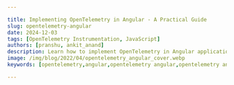 ```yaml
---

title: Implementing OpenTelemetry in Angular - A Practical Guide
slug: opentelemetry-angular
date: 2024-12-03
tags: [OpenTelemetry Instrumentation, JavaScript]
authors: [pranshu, ankit_anand]
description: Learn how to implement OpenTelemetry in Angular applications for enhanced observability and performance monitoring. A comprehensive guide for developers.
image: /img/blog/2022/04/opentelemetry_angular_cover.webp
keywords: [opentelemetry,angular,opentelemetry angular,opentelemetry angular interceptor,opentelemetry angular example,javascript,apm tools,application performance monitoring]

---
```


<head>
  <script
    type="application/ld+json"
    dangerouslySetInnerHTML={{ __html: JSON.stringify({
  "@context": "https://schema.org",
  "@type": "TechArticle",
  "headline": "Implementing OpenTelemetry in Angular: A Practical Guide",
  "alternativeHeadline": "Enhance Angular app observability with OpenTelemetry instrumentation",
  "author": [
    {
      "@type": "Person",
      "name": "Pranshu"
    },
    {
      "@type": "Person",
      "name": "Ankit Anand"
    }
  ],
  "publisher": {
    "@type": "Organization",
    "name": "SigNoz",
    "logo": {
      "@type": "ImageObject",
      "url": "https://signoz.io/img/SigNozLogo-orange.svg"
    }
  },
  "datePublished": "2024-09-30T00:00:00Z",
  "dateModified": "2024-09-30T00:00:00Z",
  "mainEntityOfPage": {
    "@type": "WebPage",
    "@id": "https://signoz.io/blog/opentelemetry-angular/"
  },
  "description": "Learn how to implement OpenTelemetry in Angular applications for enhanced observability and performance monitoring. A comprehensive guide for developers.",
  "keywords": "opentelemetry, angular, opentelemetry angular, opentelemetry angular interceptor, opentelemetry angular example, javascript, apm tools, application performance monitoring",
  "articleSection": "Technology",
  "inLanguage": "en",
  "isPartOf": {
    "@type": "Blog",
    "name": "SigNoz Blog",
    "url": "https://signoz.io/blog/"
  },
  "about": [
    {
      "@type": "Thing",
      "name": "OpenTelemetry",
      "description": "An open-source observability framework for cloud-native software"
    },
    {
      "@type": "Thing",
      "name": "Angular",
      "description": "A platform for building mobile and desktop web applications"
    },
    {
      "@type": "Thing",
      "name": "Application Performance Monitoring",
      "description": "The practice of monitoring software applications to ensure they perform as expected"
    }
  ],
  "mentions": [
    {
      "@type": "SoftwareApplication",
      "name": "OpenTelemetry",
      "applicationCategory": "Observability Framework"
    },
    {
      "@type": "SoftwareApplication",
      "name": "Angular",
      "applicationCategory": "Web Application Framework"
    },
    {
      "@type": "SoftwareApplication",
      "name": "SigNoz",
      "applicationCategory": "Observability Platform"
    }
  ],
  "mainEntity": {
    "@type": "FAQPage",
    "mainEntity": [
      {
        "@type": "Question",
        "name": "How does OpenTelemetry differ from other Angular monitoring solutions?",
        "acceptedAnswer": {
          "@type": "Answer",
          "text": "OpenTelemetry stands out due to its vendor-neutral approach and comprehensive coverage of both frontend and backend operations. Unlike some Angular-specific solutions, OpenTelemetry allows for standardized instrumentation across your entire stack."
        }
      },
      {
        "@type": "Question",
        "name": "Can OpenTelemetry impact my Angular app's performance?",
        "acceptedAnswer": {
          "@type": "Answer",
          "text": "While OpenTelemetry does add some overhead, it's designed to be lightweight. With proper configuration and use of sampling techniques, the impact on your application's performance should be minimal."
        }
      },
      {
        "@type": "Question",
        "name": "Is it possible to use OpenTelemetry with existing monitoring tools?",
        "acceptedAnswer": {
          "@type": "Answer",
          "text": "Yes, OpenTelemetry is designed to be compatible with many existing monitoring solutions. You can often export OpenTelemetry data to your current tools, allowing for a gradual transition or hybrid approach."
        }
      },
      {
        "@type": "Question",
        "name": "How can I troubleshoot common OpenTelemetry issues in Angular?",
        "acceptedAnswer": {
          "@type": "Answer",
          "text": "Common issues often relate to context propagation or incorrect configuration. Start by verifying your setup, checking console outputs, and ensuring Zone Context is properly integrated. If problems persist, the OpenTelemetry community forums are an excellent resource for troubleshooting."
        }
      }
    ]
  },
  "tutorial": {
    "@type": "HowTo",
    "name": "How to Implement OpenTelemetry in Angular",
    "step": [
      {
        "@type": "HowToStep",
        "name": "Install SigNoz",
        "text": "Install SigNoz as the backend analysis tool for OpenTelemetry data."
      },
      {
        "@type": "HowToStep",
        "name": "Set up sample Angular app",
        "text": "Clone the sample Angular app repository for demonstration purposes."
      },
      {
        "@type": "HowToStep",
        "name": "Enable CORS in OTel Receiver",
        "text": "Configure CORS in the OpenTelemetry Collector to allow data transmission from your Angular app."
      },
      {
        "@type": "HowToStep",
        "name": "Install OpenTelemetry dependencies",
        "text": "Install necessary OpenTelemetry packages in your Angular project."
      },
      {
        "@type": "HowToStep",
        "name": "Update app.module.ts",
        "text": "Configure OpenTelemetry in your Angular application's main module."
      },
      {
        "@type": "HowToStep",
        "name": "Start the Angular app and backend API",
        "text": "Launch both the frontend and backend components of your application."
      },
      {
        "@type": "HowToStep",
        "name": "Generate sample data",
        "text": "Interact with your application to generate telemetry data."
      },
      {
        "@type": "HowToStep",
        "name": "Monitor with SigNoz",
        "text": "Use SigNoz to visualize and analyze the collected OpenTelemetry data."
      }
    ]
  }
}) }}
  />
</head>

Angular applications often grow in complexity, making it challenging to monitor performance and troubleshoot issues effectively. Enter OpenTelemetry: a powerful, vendor-neutral framework for telemetry collection. This guide will walk you through implementing OpenTelemetry in your Angular projects, enhancing your ability to observe and optimize your applications.

## What is OpenTelemetry and Why Use it in Angular?

[**OpenTelemetry**](https://opentelemetry.io/) is an open-source vendor-agnostic set of tools, APIs, and SDKs used to instrument applications to create and manage telemetry data(logs, metrics, and traces). It aims to make telemetry data(logs, metrics, and traces) a built-in feature of cloud-native software applications.

The telemetry data is then sent to an observability tool for storage and visualization.

{ /* <!--

![Implementi%20ebc9f/how_opentelemetry_fits.webp](Implementi%20ebc9f/how_opentelemetry_fits.webp)

--> */}

<figure data-zoomable align='center'>
<img src="/img/blog/2022/09/opentelemetry_architecture.webp" alt="How opentelemetry fits with an application" />
<figcaption><i>OpenTelemetry libraries instrument application code to generate telemetry data that is then sent to an observability tool for storage & visualization</i></figcaption>
</figure>

OpenTelemetry is the bedrock for setting up an observability framework. It also provides you the freedom to choose a backend analysis tool of your choice.

**Why should you consider using OpenTelemetry in your Angular applications?**

1. **Comprehensive insights**: OpenTelemetry offers a holistic view of your application's performance, covering both frontend and backend operations.
2. **Standardization**: It provides a unified approach to instrumentation across different languages and frameworks.
3. **Flexibility**: OpenTelemetry is vendor-neutral, allowing you to switch between different monitoring backends without changing your instrumentation code.
4. **Future-proofing**: As an industry-standard solution, OpenTelemetry ensures your observability strategy remains relevant and adaptable.

Compared to traditional monitoring solutions, OpenTelemetry offers greater flexibility and depth of insights. It allows you to trace requests across your entire stack, providing a more comprehensive understanding of your application's behavior.

## OpenTelemetry and SigNoz

In this article, we will use [**SigNoz**](https://signoz.io/) as our backend analysis tool. SigNoz is a full-stack open-source APM tool that can be used for storing and visualizing the telemetry data collected with OpenTelemetry. It is built natively on OpenTelemetry and supports OTLP data formats.

SigNoz provides query and visualization capabilities for the end-user and comes with out-of-box charts for application metrics, traces and logs. With metrics, traces, and logs under a single pane of glass, SigNoz can be a one-stop open source observability platform.

Now let’s get down to how to implement OpenTelemetry Angular libraries and then visualize the collected data in SigNoz.

## Running Angular application with OpenTelemetry

**Step 1: Create a SigNoz Cloud Account**

SigNoz cloud is the easiest way to run SigNoz. You can sign up [**here**](https://signoz.io/teams/) for a free account and get 30 days of unlimited access to all features.

![https://signoz.io/img/launch_week/try-signoz-cloud-blog-cta.png](https://signoz.io/img/launch_week/try-signoz-cloud-blog-cta.png)

After you sign up and verify your email, you will be provided with details of your SigNoz cloud instance. Once you set up your password and log in, you will be greeted with the following onboarding screen.

<figure data-zoomable align='center'>
<img src="/img/blog/2024/12/onboarding-screen.webp" alt="Onboarding screen in SigNoz" />
<figcaption><i>Onboarding screen in SigNoz</i></figcaption>
</figure>

Since we will be following instructions from the tutorial, you can skip onboarding by clicking on the SigNoz logo.

You will see the below screen:

<figure data-zoomable align='center'>
<img src="/img/blog/2024/12/services-tab.webp" alt="Services tab in SigNoz" />
<figcaption><i>Services tab in SigNoz</i></figcaption>
</figure>

For sending data to SigNoz cloud, you will be needing details like ingestion key and region. You can find them under **`Ingestion Settings`** under **`Settings`**.

<figure data-zoomable align='center'>
<img src="/img/blog/2024/12/ingestion-settings.webp" alt="ingestion settings"/>
<figcaption><i>Ingestion details for your SigNoz cloud account</i></figcaption>
</figure>

**Step 2: Get sample Angular app**

If you already have a sample Angular application, you can follow the steps below to instrument it for observability. Alternatively, you can use this [sample Angular app](https://github.com/SigNoz/angular-otel-native) provided. This app includes boilerplate code with instrumentation already set up.

While the app is pre-configured for instrumentation, you can follow along with the steps in this guide to replicate the instrumentation process in your own Angular applications.

**Step 3:  Install OpenTelemetry packages**

Install the necessary OpenTelemetry packages by running the following commands:

```jsx
npm install --save @opentelemetry/sdk-trace-web@^1.21.0                                                                   
npm install --save @opentelemetry/instrumentation@^0.48.0
npm install --save @opentelemetry/auto-instrumentations-web@^0.36.0
npm install --save @opentelemetry/exporter-trace-otlp-http@^0.48.0
npm install --save @opentelemetry/resources@^1.21.0
npm install --save @opentelemetry/propagator-b3@^1.21.0
npm install --save @opentelemetry/semantic-conventions@^1.21.0
```

```jsx
💡 If you face issues in dependency installation, please use `npm install --force`. 
```

**Step 4. Create an `instrument.ts` File**

In the **`src/app`** directory of your project folder, create a file named **`instrument.ts`** and add the following code to configure SigNoz cloud ingestion:

```jsx
import opentelemetry from '@opentelemetry/api';
import { registerInstrumentations } from '@opentelemetry/instrumentation';
import {
  WebTracerProvider,
  ConsoleSpanExporter,
  SimpleSpanProcessor,
  BatchSpanProcessor,
} from '@opentelemetry/sdk-trace-web';
import { getWebAutoInstrumentations } from '@opentelemetry/auto-instrumentations-web';
import { OTLPTraceExporter } from '@opentelemetry/exporter-trace-otlp-http';
import { Resource } from '@opentelemetry/resources';
import { B3Propagator } from '@opentelemetry/propagator-b3';
import { SemanticResourceAttributes } from '@opentelemetry/semantic-conventions';
import { OTLPMetricExporter } from '@opentelemetry/exporter-metrics-otlp-http';
import {
  MeterProvider,
  PeriodicExportingMetricReader,
} from '@opentelemetry/sdk-metrics';

const resource = Resource.default().merge(
  new Resource({
    [SemanticResourceAttributes.SERVICE_NAME]: 'signoz-angular-native',
    [SemanticResourceAttributes.SERVICE_VERSION]: '0.1.0',
  })
);

const provider = new WebTracerProvider({ resource });

provider.addSpanProcessor(new SimpleSpanProcessor(new ConsoleSpanExporter()));

provider.addSpanProcessor(
  new BatchSpanProcessor(
    new OTLPTraceExporter({
      url: 'https://ingest.<REGION>.signoz.cloud:443/v1/traces',
      headers: {
        'signoz-ingestion-key': '<SIGNOZ_INGESTION_KEY>',
      },
    })
  )
);

provider.register({
  propagator: new B3Propagator(),
});

registerInstrumentations({
  instrumentations: [
    getWebAutoInstrumentations({
      '@opentelemetry/instrumentation-document-load': {},
      '@opentelemetry/instrumentation-user-interaction': {},
      '@opentelemetry/instrumentation-fetch': {
        propagateTraceHeaderCorsUrls: /.+/,
      },
      '@opentelemetry/instrumentation-xml-http-request': {
        propagateTraceHeaderCorsUrls: /.+/,
      },
    }),
  ],
});

const metricReader = new PeriodicExportingMetricReader({
  exporter: new OTLPMetricExporter({
    url: 'https://ingest.<REGION>.signoz.cloud:443/v1/metrics',
    headers: {
      'signoz-ingestion-key': '<SIGNOZ_INGESTION_KEY>',
    },
  }),
  // Default is 60000ms (60 seconds). Set to 10 seconds for demonstrative purposes only.
  exportIntervalMillis: 6000,
});

const myServiceMeterProvider = new MeterProvider({
  resource,
  readers: [metricReader],
});

// Set this MeterProvider to be global to the app being instrumented.
opentelemetry.metrics.setGlobalMeterProvider(myServiceMeterProvider);

```

Replace:

- **`{REGION}`** with your SigNoz cloud region.
- **`{SIGNOZ_INGESTION_KEY}`** with the key found in your SigNoz account settings. You can read more about it [here](https://signoz.io/docs/ingestion/signoz-cloud/keys/).

Depending on the choice of your region for SigNoz cloud, the ingest endpoint will vary according to this table:

| Region | Endpoint |
| --- | --- |
| US | `ingest.us.signoz.cloud:443/v1/traces` |
| IN | `ingest.in.signoz.cloud:443/v1/traces` |
| EU | `ingest.eu.signoz.cloud:443/v1/traces` |

**Step 5.** **Import `instrument.ts` in `main.ts`**

Add the following line to the imports section of your **`main.ts`** file, located in **`src/main.ts`**:

```jsx
import './app/instrument';
```

This imports the **`instrument.ts`** file you created earlier at **`src/app/instrument.ts`** and ensures that your OpenTelemetry configuration is initialized when the application starts.

After adding this line, your **`main.ts`** file should look like this:

```jsx
import { bootstrapApplication } from '@angular/platform-browser';
import { appConfig } from './app/app.config';
import { AppComponent } from './app/app.component';
import './app/instrument';

bootstrapApplication(AppComponent, appConfig)
  .catch((err) => console.error(err));
```

**Step 6.** **Run the Application**

Start the Angular app:

```jsx
ng serve
```

<figure data-zoomable align='center'>
<img src="/img/blog/2024/12/application-started.webp" alt="Application started" />
<figcaption><i>Application started</i></figcaption>
</figure>

You should be able to access the application at **`http://localhost:4200`**:

<figure data-zoomable align='center'>
<img src="/img/blog/2024/12/application-ui.webp" alt="Application UI" />
<figcaption><i>Application UI</i></figcaption>
</figure>

**Step 7: Generate Trace Data**

Applications will not produce traces unless they are being interacted with, and OpenTelemetry will often buffer data before sending. So you need to interact with your application and wait for some time to see your tracing data in SigNoz. For example, perform actions like triggering web requests, navigating through the app, or refreshing the page multiple times. Wait a few moments to allow traces to propagate and appear in SigNoz.

**Step 8: View Your Application in SigNoz**

Log in to your SigNoz Cloud account. Navigate to the **`Services`** tab and click the refresh button in the top-right corner. After refreshing, your application should appear in the list of services. 

The displayed application service name will correspond to the name defined in your **`instrument.ts`** file.

<figure data-zoomable align='center'>
<img src="/img/blog/2024/12/services-tab-angular.webp" alt="Angular app listed under services" />
<figcaption><i>Services tab in SigNoz</i></figcaption>
</figure>

Select your application from the list to access its metrics overview. Here, you can monitor essential details like latency, request rates, Apdex scores, and key operations.

<figure data-zoomable align='center'>
<img src="/img/blog/2024/12/metrics-overview.webp" alt="Metrics overview" />
<figcaption><i>Metrics overview</i></figcaption>
</figure>

Switch to the **`Traces`** tab to analyze trace data for your application. Use filters to refine the results based on specific criteria, such as endpoints or timeframes.

<figure data-zoomable align='center'>
<img src="/img/blog/2024/12/traces-tab-signoz-angular.webp" alt="Traces tab in SigNoz" />
<figcaption><i>Traces tab in SigNoz</i></figcaption>
</figure>

Click on any trace in the list to view detailed information about the operation, including its timeline, associated spans, and any errors. This allows you to analyze performance and troubleshoot issues effectively.

<figure data-zoomable align='center'>
<img src="/img/blog/2024/12/traces-details-angular.webp" alt="Trace details" />
<figcaption><i>Trace details</i></figcaption>
</figure>

## Benefits of Using OpenTelemetry with Angular

Implementing OpenTelemetry in Angular applications offers numerous advantages for developers and organizations. Let's explore the key benefits and specific use cases:

### 1. Comprehensive Observability

**Benefit:** OpenTelemetry provides a unified approach to observability, covering traces, metrics, and logs.

**Use Case:** In a complex Angular application with multiple services and APIs, OpenTelemetry can trace user interactions from the frontend through various backend services, providing a complete picture of the application's behavior.

**Performance Improvement:** Identifying bottlenecks across the entire application stack, potentially reducing end-to-end response times by 30-50% in complex scenarios.

### 2. Vendor Neutrality

**Benefit:** OpenTelemetry's vendor-neutral approach allows you to switch between different observability backends without changing your instrumentation code.

**Use Case:** An organization using a commercial APM tool can gradually transition to an open-source solution like SigNoz without rewriting its instrumentation, saving weeks of development time.

**Performance Improvement:** Flexibility to choose the most performant or cost-effective backend for your specific needs, potentially reducing observability costs by 40-60%.

### 3. Detailed Frontend Performance Insights

**Benefit:** OpenTelemetry can provide granular insights into Angular-specific operations and user interactions.

**Use Case:** Tracking component render times, change detection cycles, and user interactions (like button clicks or form submissions) to identify UI performance issues.

**Performance Improvement:** Fine-tuning based on these insights can lead to 20-40% improvement in perceived application responsiveness.

### 4. Correlation Between Frontend and Backend

**Benefit:** OpenTelemetry allows for tracing requests from the user's browser through your Angular app and into backend services.

**Use Case:** Debugging a slow user transaction by following its path through the entire system, from UI interaction to database queries.

**Performance Improvement:** This end-to-end visibility can lead to more efficient problem resolution, reducing MTTR (Mean Time To Resolution) by up to 70%.

### 5. Custom Business Metrics

**Benefit:** OpenTelemetry allows you to define and track custom metrics that are specific to your business logic.

**Use Case:** In an e-commerce Angular application, you can track metrics like cart abandonment rate, checkout flow efficiency, or product search accuracy.

**Performance Improvement:** Insights from custom metrics can drive UX improvements, potentially increasing conversion rates by 10-20%.

### 6. Improved Error Tracking and Debugging

**Benefit:** OpenTelemetry provides detailed context around errors, including the full trace leading up to the error.

**Use Case:** When a user reports an error, developers can see the exact sequence of events and state of the application at the time of the error.

**Performance Improvement:** This context can reduce debugging time by 40-60%, leading to faster issue resolution and improved application stability.

### 7. Performance Baseline and Regression Detection

**Benefit:** Continuous monitoring with OpenTelemetry allows you to establish performance baselines and detect regressions quickly.

**Use Case:** Automatically detecting performance degradation after a new deployment, allowing for quick rollback or fixes.

**Performance Improvement:** Early detection of performance issues can prevent 90% of performance-related user complaints before they occur.

### 8. Load Testing and Capacity Planning

**Benefit:** OpenTelemetry data can inform load testing strategies and capacity planning.

**Use Case:** Using production telemetry data to simulate realistic load scenarios and predict infrastructure needs for upcoming high-traffic events.

**Performance Improvement:** More accurate capacity planning can lead to 20-30% cost savings on infrastructure while ensuring application performance during peak loads.

By leveraging these benefits, Angular developers can create more robust, performant, and user-friendly applications while also streamlining their development and operations processes.

## Common Challenges and Troubleshooting Tips for OpenTelemetry in Angular

When implementing OpenTelemetry in Angular applications, you may encounter several challenges. Here are some common issues and their solutions:

### 1. Context Propagation Issues

**Challenge:** Traces not connecting properly across different services or components.

**Solution:**

- Ensure that the **`W3CTraceContextPropagator`** is properly configured in your **`app.module.ts`**.
- Use the **`@opentelemetry/context-zone`** package to manage context in Angular's Zone.js.

Example configuration:

```jsx
import { W3CTraceContextPropagator } from '@opentelemetry/core';
import { ZoneContextManager } from '@opentelemetry/context-zone';

*// In your OpenTelemetry configuration*const provider = new WebTracerProvider({
  *// ... other config*});

provider.register({
  propagator: new W3CTraceContextPropagator(),
  contextManager: new ZoneContextManager()
});
```

### 2. Performance Overhead

**Challenge:** Noticeable performance degradation after implementing OpenTelemetry.

**Solution:**

- Use sampling to reduce the volume of telemetry data.
- Optimize your instrumentation by focusing on critical paths.

Example of configuring a sampler:

```jsx
import { ParentBasedSampler, TraceIdRatioBasedSampler } from '@opentelemetry/core';

const sampler = new ParentBasedSampler({
  root: new TraceIdRatioBasedSampler(0.5), *// Sample 50% of traces*});

const provider = new WebTracerProvider({
  sampler,
  *// ... other config*});
```

### 3. Asynchronous Operations Not Being Traced

**Challenge:** Traces not capturing asynchronous operations correctly.

**Solution:**

- Ensure that Zone.js is properly integrated with OpenTelemetry.
- Manually create spans for complex asynchronous operations.

Example of manually creating a span:

```jsx
import { trace } from '@opentelemetry/api';

async function complexOperation() {
  const span = trace.getTracer('my-tracer').startSpan('complexOperation');
  try {
    *// Perform async operation*await someAsyncTask();
    span.end();
  } catch (error) {
    span.recordException(error);
    span.end();
    throw error;
  }
}
```

### 4. Incorrect Configuration of Exporters

**Challenge:** Telemetry data not reaching the backend (e.g., SigNoz).

**Solution:**

- Double-check the exporter configuration, especially the endpoint URLs.
- Ensure that CORS is properly configured if your collector is on a different domain.

Example of configuring the OTLPTraceExporter:

```jsx
import { OTLPTraceExporter } from '@opentelemetry/exporter-trace-otlp-http';

const exporter = new OTLPTraceExporter({
  url: 'http://your-collector-url:4318/v1/traces', *// Adjust this URL*});

const provider = new WebTracerProvider();
provider.addSpanProcessor(new BatchSpanProcessor(exporter));
```

### 5. Handling Third-Party Libraries

**Challenge:** Difficulty in tracing operations within third-party libraries.

**Solution:**

- Use auto-instrumentation packages when available.
- For libraries without auto-instrumentation, wrap their methods with custom spans.

Example of wrapping a third-party library method:

```jsx
import { trace } from '@opentelemetry/api';

function wrapThirdPartyMethod(originalMethod) {
  return function(...args) {
    const span = trace.getTracer('my-tracer').startSpan('thirdPartyOperation');
    try {
      const result = originalMethod.apply(this, args);
      span.end();
      return result;
    } catch (error) {
      span.recordException(error);
      span.end();
      throw error;
    }
  }
}

*// Usage*
thirdPartyLibrary.someMethod = wrapThirdPartyMethod(thirdPartyLibrary.someMethod);
```

By being aware of these common challenges and their solutions, you can more effectively implement and troubleshoot OpenTelemetry in your Angular applications.

## Comparison: OpenTelemetry vs Other Monitoring Solutions for Angular

Developers have several options when choosing a monitoring solution for Angular applications. Here's how OpenTelemetry compares to other popular monitoring solutions:

### OpenTelemetry vs Google Analytics

| Item | OpenTelemetry | Google Analytics |
| --- | --- | --- |
| Primary Focus | Application Performance | User Behavior |
| Customizability | Highly customizable | Limited customization |
| Data Ownership | Self-hosted or choice of backend | Google-hosted |
| Technical Depth | Deep technical insights | Surface-level technical data |
| Cost | Open-source, backend costs vary | Free tier available, paid for advanced features |

**Key Difference:** OpenTelemetry provides deep technical insights into application performance, while Google Analytics focuses on user behavior and high-level metrics.

### OpenTelemetry vs New Relic

| Feature | OpenTelemetry | New Relic |
| --- | --- | --- |
| Vendor Lock-in | No lock-in | Proprietary solution |
| Setup Complexity | Moderate | Low |
| Customizability | Highly customizable | Customizable within platform limits |
| Cost | Open-source, backend costs vary | Subscription-based, can be expensive at scale |
| Out-of-the-box Features | Requires configuration | Many features available immediately |

**Key Difference:** OpenTelemetry offers more flexibility and avoids vendor lock-in, while New Relic provides a more turnkey solution with a steeper cost curve.

### OpenTelemetry vs Sentry

| Feature | OpenTelemetry | Sentry |
| --- | --- | --- |
| Primary Focus | Comprehensive observability | Error tracking and performance |
| Language Support | Wide language support | Wide language support |
| Integration Effort | Moderate | Low |
| Real User Monitoring | Possible with custom implementation | Built-in RUM features |
| Cost | Open-source, backend costs vary | Free tier, paid plans for advanced features |

**Key Difference:** OpenTelemetry provides a more comprehensive observability solution, while Sentry excels in error tracking and offers easier integration for basic use cases.

### OpenTelemetry vs Custom Logging Solution

| Feature | OpenTelemetry | Custom Logging |
| --- | --- | --- |
| Standards Compliance | Industry standard | Custom implementation |
| Community Support | Large community | No community support |
| Integration with Tools | Wide range of integrations | Limited to custom integrations |
| Development Time | Reduced development time | Significant development time |
| Scalability | Designed for scale | Depends on implementation |

**Key Difference:** OpenTelemetry provides a standardized, scalable solution with community support, while custom logging offers maximum control but requires significant development effort.

## Best Practices for Configuring OpenTelemetry in Production Angular Environments

When deploying Angular applications instrumented with OpenTelemetry to production, it's crucial to optimize for performance, reliability, and security. Here are some best practices to consider:

### 1. Implement Proper Sampling

- Use intelligent sampling to reduce data volume without losing important information.
- Consider using a parent-based sampler to maintain consistency across traces.

Example configuration:

```jsx
import { ParentBasedSampler, TraceIdRatioBasedSampler } from '@opentelemetry/core';

const sampler = new ParentBasedSampler({
  root: new TraceIdRatioBasedSampler(0.1), *// Sample 10% of traces*});

const provider = new WebTracerProvider({
  sampler,
  *// other config...*});
```

### 2. Use Batch Processing

- Implement batch processing to reduce network overhead and improve performance.

Example:

```jsx
import { BatchSpanProcessor } from '@opentelemetry/sdk-trace-base';
import { OTLPTraceExporter } from '@opentelemetry/exporter-trace-otlp-http';

const exporter = new OTLPTraceExporter({
  url: 'https://your-collector-endpoint',
});

const provider = new WebTracerProvider();
provider.addSpanProcessor(new BatchSpanProcessor(exporter, {
  maxQueueSize: 100,
  maxExportBatchSize: 10,
  scheduledDelayMillis: 500,
}));
```

### 3. Secure Your Data

- Use HTTPS for all communication with your collector.
- Implement proper authentication for your collector endpoints.
- Be cautious about what data you include in spans, avoiding sensitive information.

### 4. Optimize Performance

- Use async operations where possible to avoid blocking the main thread.
- Implement custom spans judiciously, focusing on critical paths and operations.

Example of an optimized custom span:

```jsx
import { trace } from '@opentelemetry/api';

async function performCriticalOperation() {
  const span = trace.getTracer('critical-ops').startSpan('criticalOperation');
  try {
    *// Perform operation*const result = await someAsyncOperation();
    span.setAttributes({ 'operation.result': result });
    return result;
  } catch (error) {
    span.recordException(error);
    throw error;
  } finally {
    span.end();
  }
}
```

### 5. Implement Proper Error Handling

- Ensure all exceptions are properly caught and recorded in spans.
- Use span events to record important application events.

### 6. Use Resource Detection

- Implement resource detection to automatically capture environment information.

Example:

```jsx
import { Resource } from '@opentelemetry/resources';
import { SemanticResourceAttributes } from '@opentelemetry/semantic-conventions';

const resource = Resource.default().merge(
  new Resource({
    [SemanticResourceAttributes.SERVICE_NAME]: 'my-angular-app',
    [SemanticResourceAttributes.SERVICE_VERSION]: '1.0.0',
    environment: 'production',
  })
);

const provider = new WebTracerProvider({
  resource: resource,
  *// other config...*});
```

### 7. Monitor Your Monitoring

- Implement health checks for your OpenTelemetry pipeline.
- Set up alerts for issues with data collection or exporting.

## Conclusion

Using OpenTelemetry Angular libraries, you can instrument your frontend applications for end-to-end tracing. You can then use an open-source APM tool like [SigNoz](https://signoz.io/) to ensure the smooth performance of your Angular apps.

OpenTelemetry is the future for setting up observability for cloud-native apps. It is backed by a huge community and covers a wide variety of technology and frameworks. Using OpenTelemetry, engineering teams can instrument polyglot and distributed applications with peace of mind.

Using SigNoz to monitor your Angular applications offers several advantages:

- **Real-Time Insights**: Track critical performance metrics such as success rates, execution durations, and failure counts in real-time.
- **Intuitive Dashboards**: SigNoz provides visually appealing dashboards that make it easy to analyze key metrics, pinpoint issues, and optimize application performance.
    
    ![SigNoz: metrics and dashboards](https://signoz.io/img/guides/2024/11/is-there-a-way-to-monitor-kube-cron-jobs-using-prometheus-image%207.webp)
    
    SigNoz: metrics and dashboards
    
- **Proactive Monitoring**: With advanced [**alerting capabilities**](https://signoz.io/alerts-management/), SigNoz notifies you of critical failures or performance bottlenecks, empowering faster troubleshooting and maintaining smooth operations.
    
    ![SigNoz alerting capabilities](https://signoz.io/img/guides/2024/11/is-there-a-way-to-monitor-kube-cron-jobs-using-prometheus-image%208.webp)
    
    SigNoz alerting capabilities
    

By combining OpenTelemetry and SigNoz, you can establish a powerful observability framework, ensuring your Angular applications are performant.

<GetStartedSigNoz />

## FAQs

### How does OpenTelemetry differ from other Angular monitoring solutions?

OpenTelemetry stands out due to its vendor-neutral approach and comprehensive coverage of both frontend and backend operations. Unlike some Angular-specific solutions, OpenTelemetry allows for standardized instrumentation across your entire stack.

### Can OpenTelemetry impact my Angular app's performance?

While OpenTelemetry does add some overhead, it's designed to be lightweight. With proper configuration and use of sampling techniques, the impact on your application's performance should be minimal.

### Is it possible to use OpenTelemetry with existing monitoring tools?

Yes, OpenTelemetry is designed to be compatible with many existing monitoring solutions. You can often export OpenTelemetry data to your current tools, allowing for a gradual transition or hybrid approach.

### How can I troubleshoot common OpenTelemetry issues in Angular?

Common issues often relate to context propagation or incorrect configuration. Start by verifying your setup, checking console outputs, and ensuring Zone Context is properly integrated. If problems persist, the OpenTelemetry community forums are an excellent resource for troubleshooting.

---

**Further Reading**

[**Monitor gRPC calls with OpenTelemetry**](https://signoz.io/blog/opentelemetry-grpc-golang/)

[**Distributed Tracing for a nodejs application**](https://signoz.io/blog/distributed-tracing-nodejs/)